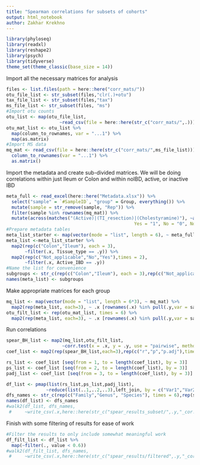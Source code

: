```yaml
---
title: "Spearman correlations for subsets of cohorts"
output: html_notebook
author: Zakhar Krekhno
---
```


```r
library(phyloseq)
library(readxl)
library(reshape2)
library(psych)
library(tidyverse)
theme_set(theme_classic(base_size = 14))
```

Import all the necessary matrices for analysis
```r
files <- list.files(path = here::here("corr_mats/"))
otu_file_list <- str_subset(files,"clr(.)+otu")
tax_file_list <- str_subset(files,"tax")
ms_file_list <- str_subset(files, "ms")
#Import otu counts
otu_list <- map(otu_file_list, 
                    ~read_csv(file = here::here(str_c("corr_mats/",.))))
otu_mat_list <- otu_list %>% 
  map(column_to_rownames, var = "...1") %>% 
  map(as.matrix)
#Import MS data
mq_mat <- read_csv(file = here::here(str_c("corr_mats/",ms_file_list))) %>% 
  column_to_rownames(var = "...1") %>% 
  as.matrix()
```
Import the metadata and create sub-divided matrices.
We will be doing correlations within just Ileum or Colon and within noIBD, active, or inactive IBD
```r
meta_full <- read_excel(here::here("Metadata.xlsx")) %>% 
  select("sample" = `#SampleID`, "group" = Group, everything()) %>% 
  mutate(sample = str_remove(sample, "Rep")) %>% 
  filter(sample %in% rownames(mq_mat)) %>% 
  mutate(across(matches("(Active)|(TI_resection)|(Cholestyramine)"), ~as.character(fct_recode(as_factor(.x), 
                                                Yes = "1", No = "0", Not_applicable = "NA"))))
#Prepare metadata tables
meta_list_starter <- map(vector(mode = "list", length = 6), ~ meta_full)
meta_list <-meta_list_starter %>% 
  map2(rep(c("Colon","Ileum"), each = 3), 
       ~filter(.x, Tissue_type == .y)) %>% 
  map2(rep(c("Not_applicable","No","Yes"),times = 2), 
       ~filter(.x, Active_IBD == .y))
#Name the list for convenience
subgroups <- str_c(rep(c("Colon","Ileum"), each = 3),rep(c("Not_applicable","No","Yes"),times = 2), sep = "_")
names(meta_list) <- subgroups
```

Make appropriate matrices for each group
```r
mq_list <- map(vector(mode = "list", length = 6*3), ~ mq_mat) %>% 
  map2(rep(meta_list, each=3), ~ .x [rownames(.x) %in% pull(.y,var = sample),])
otu_filt_list <- rep(otu_mat_list, times = 6) %>% 
  map2(rep(meta_list, each=3), ~ .x [rownames(.x) %in% pull(.y,var = sample),])
```

Run correlations 

```r
spear_BH_list <- map2(mq_list,otu_filt_list,
                     ~corr.test(x = .x, y = .y, use = "pairwise", method="spearman", adjust="BH", ci=FALSE))
coef_list <- map2(rep(spear_BH_list,each=3),rep(c("r","p","p.adj"),times = 18), ~melt(.x [.y]))

rs_list <- coef_list [seq(from = 1, to = length(coef_list), by = 3)]
ps_list <- coef_list [seq(from = 2, to = length(coef_list), by = 3)]
padj_list <- coef_list [seq(from = 3, to = length(coef_list), by = 3)]

df_list <- pmap(list(rs_list,ps_list,padj_list),
               ~reduce(list(..1,..2,..3),left_join, by = c("Var1","Var2")))
dfs_names <- str_c(rep(c("Family","Genus", "Species"), times = 6),rep(subgroups,each = 3), sep = "_")
names(df_list) <- dfs_names
#walk2(df_list, dfs_names,
 #     ~write_csv(.x,here::here(str_c("spear_results_subset/",.y,"_cor.csv"))))
```

Finish with some filtering of results for ease of work
```r
#Filter the results to only include somewhat meaningful work
df_filt_list <- df_list %>% 
  map(~filter(., value < 0.6))
#walk2(df_filt_list, dfs_names,
 #     ~write_csv(.x,here::here(str_c("spear_results/filtered",.y,"_cor.csv"))))

```
